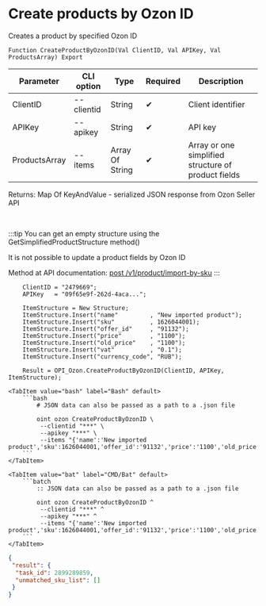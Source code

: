 ﻿---
sidebar_position: 7
description: Create products by Ozon ID and other functions to work with Ozon in the Open Integration Package, a free open-source integration library for 1C:Enterprise 8, OneScript and CLI
keywords: [1C, 1С, 1С:Enterprise, 1С:Enterprise 8.3, API, Integration, Services, Exchange, OneScript, CLI, Ozon]
---


# Create products by Ozon ID
 Creates a product by specified Ozon ID



`Function CreateProductByOzonID(Val ClientID, Val APIKey, Val ProductsArray) Export`

  | Parameter | CLI option | Type | Required | Description |
  |-|-|-|-|-|
  | ClientID | --clientid | String | &#x2714; | Client identifier |
  | APIKey | --apikey | String | &#x2714; | API key |
  | ProductsArray | --items | Array Of String | &#x2714; | Array or one simplified structure of product fields |

  
  Returns:  Map Of KeyAndValue - serialized JSON response from Ozon Seller API

<br/>

:::tip
You can get an empty structure using the GetSimplifiedProductStructure method()

It is not possible to update a product fields by Ozon ID

Method at API documentation: [post /v1/product/import-by-sku](https://docs.ozon.ru/api/seller/#operation/ProductAPI_ImportProductsBySKU)
:::
<br/>



```bsl title="1C:Enterprise/OneScript code example"
    ClientID = "2479669";
    APIKey   = "09f65e9f-262d-4aca...";

    ItemStructure = New Structure;
    ItemStructure.Insert("name"         , "New imported product");
    ItemStructure.Insert("sku"          , 1626044001);
    ItemStructure.Insert("offer_id"     , "91132");
    ItemStructure.Insert("price"        , "1100");
    ItemStructure.Insert("old_price"    , "1100");
    ItemStructure.Insert("vat"          , "0.1");
    ItemStructure.Insert("currency_code", "RUB");

    Result = OPI_Ozon.CreateProductByOzonID(ClientID, APIKey, ItemStructure);
```
 

 <Tabs>
  
    <TabItem value="bash" label="Bash" default>
        ```bash
            # JSON data can also be passed as a path to a .json file
            
            oint ozon CreateProductByOzonID \
             --clientid "***" \
             --apikey "***" \
             --items "{'name':'New imported product','sku':1626044001,'offer_id':'91132','price':'1100','old_price':'1100','vat':'0.1','currency_code':'RUB'}"
        ```
    </TabItem>
  
    <TabItem value="bat" label="CMD/Bat" default>
        ```batch
            :: JSON data can also be passed as a path to a .json file
            
            oint ozon CreateProductByOzonID ^
             --clientid "***" ^
             --apikey "***" ^
             --items "{'name':'New imported product','sku':1626044001,'offer_id':'91132','price':'1100','old_price':'1100','vat':'0.1','currency_code':'RUB'}"
        ```
    </TabItem>
</Tabs>


```json title="Result"
{
 "result": {
  "task_id": 2899289859,
  "unmatched_sku_list": []
 }
}
```
